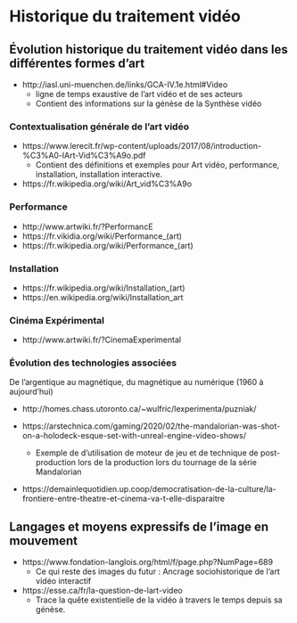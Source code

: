 # Historique du traitement vidéo {#historique}



## Évolution historique du traitement vidéo dans les différentes formes d’art {#evolution_historique}

* http://iasl.uni-muenchen.de/links/GCA-IV.1e.html#Video
    * ligne de temps exaustive de l'art vidéo et de ses acteurs
    * Contient des informations sur la génèse de la Synthèse vidéo

### Contextualisation générale de l'art vidéo

* https://www.lerecit.fr/wp-content/uploads/2017/08/introduction-%C3%A0-lArt-Vid%C3%A9o.pdf
    * Contient des définitions et exemples pour Art vidéo, performance, installation, installation interactive.
* https://fr.wikipedia.org/wiki/Art_vid%C3%A9o


### Performance {#evolution_historique_performance}

* http://www.artwiki.fr/?PerformancE
* https://fr.vikidia.org/wiki/Performance_(art)
* https://fr.wikipedia.org/wiki/Performance_(art)


### Installation {#evolution_historique_installation}

* https://fr.wikipedia.org/wiki/Installation_(art)
* https://en.wikipedia.org/wiki/Installation_art

### Cinéma Expérimental

* http://www.artwiki.fr/?CinemaExperimental

### Évolution des technologies associées {#evolution_historique_technologies}

De l'argentique au magnétique, du magnétique au numérique (1960 à aujourd'hui)

* http://homes.chass.utoronto.ca/~wulfric/lexperimenta/puzniak/

* https://arstechnica.com/gaming/2020/02/the-mandalorian-was-shot-on-a-holodeck-esque-set-with-unreal-engine-video-shows/
    * Exemple de d'utilisation de moteur de jeu et de technique de post-production lors de la production lors du tournage de la série Mandalorian

* https://demainlequotidien.up.coop/democratisation-de-la-culture/la-frontiere-entre-theatre-et-cinema-va-t-elle-disparaitre


## Langages et moyens expressifs de l’image en mouvement {#evolution_historique_language}
* https://www.fondation-langlois.org/html/f/page.php?NumPage=689
    * Ce qui reste des images du futur : Ancrage sociohistorique de l'art vidéo interactif  
* https://esse.ca/fr/la-question-de-lart-video
    * Trace la quête existentielle de la vidéo à travers le temps depuis sa génèse. 
